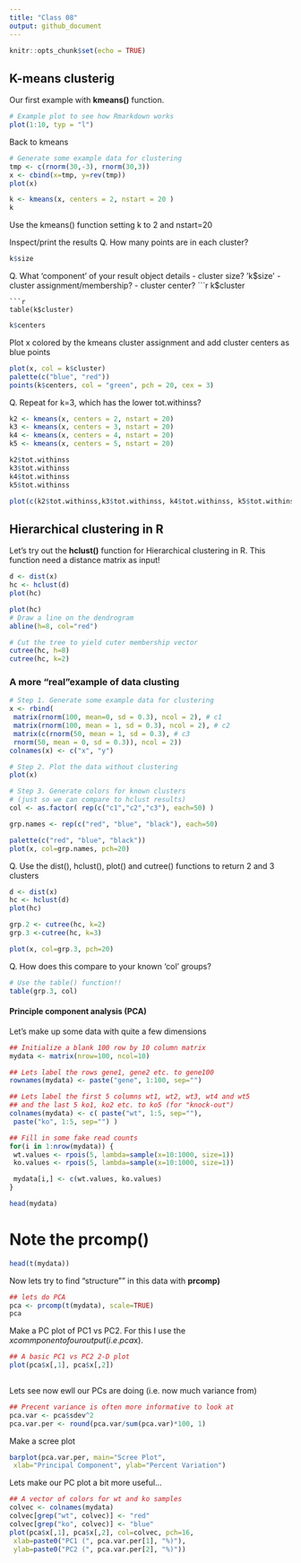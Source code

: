 ```yaml
---
title: "Class 08"
output: github_document
---
```


```r
knitr::opts_chunk$set(echo = TRUE)
```

## K-means clusterig

Our first example with **kmeans()** function.

```r
# Example plot to see how Rmarkdown works
plot(1:10, typ = "l")
```

Back to kmeans

```r
# Generate some example data for clustering
tmp <- c(rnorm(30,-3), rnorm(30,3))
x <- cbind(x=tmp, y=rev(tmp))
plot(x)
```



```r
k <- kmeans(x, centers = 2, nstart = 20 )
k
```


Use the kmeans() function setting k to 2 and nstart=20

Inspect/print the results
Q. How many points are in each cluster?
```r
k$size
```

Q. What ‘component’ of your result object details
 - cluster size?
   'k$size'
 - cluster assignment/membership?
 - cluster center?
```r
k$cluster
```
```r
table(k$cluster)
```
```r
k$centers
```
 
 
 Plot x colored by the kmeans cluster assignment and
 add cluster centers as blue points
```r
plot(x, col = k$cluster)
palette(c("blue", "red"))
points(k$centers, col = "green", pch = 20, cex = 3)
```
 
Q. Repeat for k=3, which has the lower tot.withinss? 

```r
k2 <- kmeans(x, centers = 2, nstart = 20)
k3 <- kmeans(x, centers = 3, nstart = 20)
k4 <- kmeans(x, centers = 4, nstart = 20)
k5 <- kmeans(x, centers = 5, nstart = 20)

k2$tot.withinss
k3$tot.withinss
k4$tot.withinss
k5$tot.withinss

plot(c(k2$tot.withinss,k3$tot.withinss, k4$tot.withinss, k5$tot.withinss), typ = "b")
```




## Hierarchical clustering in R 

Let's try out the **hclust()** function for Hierarchical clustering in R. This function need a distance matrix as input!

```r
d <- dist(x)
hc <- hclust(d)
plot(hc)
```


```r
plot(hc)
# Draw a line on the dendrogram
abline(h=8, col="red")

# Cut the tree to yield cuter membership vector
cutree(hc, h=8)
cutree(hc, k=2)
```



### A more "real"example of data clusting

```r
# Step 1. Generate some example data for clustering
x <- rbind(
 matrix(rnorm(100, mean=0, sd = 0.3), ncol = 2), # c1
 matrix(rnorm(100, mean = 1, sd = 0.3), ncol = 2), # c2
 matrix(c(rnorm(50, mean = 1, sd = 0.3), # c3
 rnorm(50, mean = 0, sd = 0.3)), ncol = 2))
colnames(x) <- c("x", "y")

# Step 2. Plot the data without clustering
plot(x)

# Step 3. Generate colors for known clusters
# (just so we can compare to hclust results)
col <- as.factor( rep(c("c1","c2","c3"), each=50) )

grp.names <- rep(c("red", "blue", "black"), each=50)

palette(c("red", "blue", "black"))
plot(x, col=grp.names, pch=20)

```


Q. Use the dist(), hclust(), plot() and cutree()
        functions to return 2 and 3 clusters
```r
d <- dist(x)
hc <- hclust(d)
plot(hc)

grp.2 <- cutree(hc, k=2)
grp.3 <-cutree(hc, k=3)

plot(x, col=grp.3, pch=20)
```



Q. How does this compare to your known 'col' groups?

```r
# Use the table() function!!
table(grp.3, col)
```



#### Principle component analysis (PCA)

Let's make up some data with quite a few dimensions

```r

## Initialize a blank 100 row by 10 column matrix
mydata <- matrix(nrow=100, ncol=10)

## Lets label the rows gene1, gene2 etc. to gene100
rownames(mydata) <- paste("gene", 1:100, sep="")

## Lets label the first 5 columns wt1, wt2, wt3, wt4 and wt5
## and the last 5 ko1, ko2 etc. to ko5 (for "knock-out")
colnames(mydata) <- c( paste("wt", 1:5, sep=""),
 paste("ko", 1:5, sep="") )

## Fill in some fake read counts
for(i in 1:nrow(mydata)) {
 wt.values <- rpois(5, lambda=sample(x=10:1000, size=1))
 ko.values <- rpois(5, lambda=sample(x=10:1000, size=1))

 mydata[i,] <- c(wt.values, ko.values)
}

head(mydata)
```

# Note the prcomp() 
```r
head(t(mydata))
```


Now lets try to find "structure"" in this data with **prcomp)**


```r
## lets do PCA
pca <- prcomp(t(mydata), scale=TRUE) 
pca
```


Make a PC plot of PC1 vs PC2. For this I use the $x commponent of our output (i.e. pca$x).

```r
## A basic PC1 vs PC2 2-D plot
plot(pca$x[,1], pca$x[,2])
 
```

Lets see now ewll our PCs are doing (i.e. now much variance from)
```r
## Precent variance is often more informative to look at
pca.var <- pca$sdev^2
pca.var.per <- round(pca.var/sum(pca.var)*100, 1)
```

Make a scree plot 
```r
barplot(pca.var.per, main="Scree Plot",
 xlab="Principal Component", ylab="Percent Variation")
```


Lets make our PC plot a bit more useful...
```r
## A vector of colors for wt and ko samples
colvec <- colnames(mydata)
colvec[grep("wt", colvec)] <- "red"
colvec[grep("ko", colvec)] <- "blue"
plot(pca$x[,1], pca$x[,2], col=colvec, pch=16,
 xlab=paste0("PC1 (", pca.var.per[1], "%)"),
 ylab=paste0("PC2 (", pca.var.per[2], "%)")) 
```








